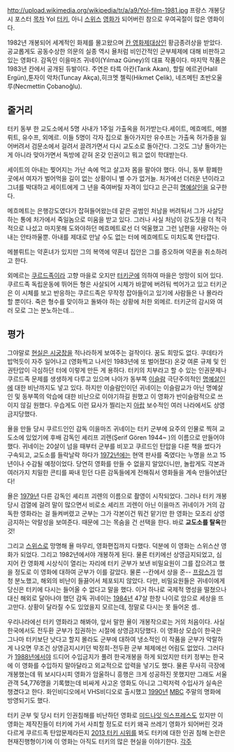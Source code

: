 http://upload.wikimedia.org/wikipedia/tr/a/a9/Yol-film-1981.jpg
프랑스 개봉당시 포스터
[[목차]]
Yol
[[터키]], 아니 [[스위스]] [[영화]]가 되어버린 참으로 우여곡절이 많은 영화이다.

1982년 개봉되어 세계적인 화제를 몰고왔으며 [[칸 영화제]]대상인 황금종려상을 받았다. 공교롭게도 공동수상한 의문의 실종 역시 욜처럼 비인간적인 군부체제에 대해 비판하고 있는 영화다. 감독인 이을마즈 귀네이(Yılmaz Güney)의 대표 작품이다.  마지막 작품은 1983년 칸에서 공개된 듀발이다. 주연은 타륵 아칸(Tarık Akan), 할릴 에르귄(Halil Ergün),툰자이 악차(Tuncay Akça),히크멧 첼릭(Hikmet Çelik), 네즈메틴 초반오울루(Necmettin Çobanoğlu).

== 줄거리 ==
터키 동부 한 교도소에서 5명 사내가 1주일 가출옥을 허가받는다.세이트, 메흐메트, 메블뤼트, 유수프, 외메르. 이들 5명이 각자 집으로 돌아가지만 유수프는 가출옥 허가증을 잃어버려서 검문소에서 걸려서 끌려가면서 다시 교도소로 돌아간다. 그것도 그냥 돌아가는 게 아니라 맞아가면서 독방에 갇혀 온갖 인권이고 뭐고 없이 학대받는다.

세이트의 아내는 찢어지는 가난 속에 먹고 살고자 몸을 팔아야 했다. 아니, 동부 황폐한 곳에서 여자가 벌어먹을 길이 없는 상황이니 별 수가 없거늘. 처가에선 더러운 년이라고 그녀를 박대하고 세이트에게 그 년을 죽여버릴 자격이 있다고 은근히 [[명예살인]]을 요구한다.

메흐메트는 은행강도였다가 잡혀들어왔는데 같은 공범인 처남을 버려둬서 그가 사살당하는 통에 처가에서 죽일놈으로 미움을 받고 있다. 그러나 사실 처남이 강도짓을 더 적극적으로 나섰고 마지못해 도와야하던 메흐메트로선 더 억울했고 그런 남편을 사랑하는 아내는 안타까울뿐. 아내를 제대로 만날 수도 없는 터에 메흐메트도 미치도록 안타깝다.

메블뤼트는 약혼녀가 있지만 그의 복역에 약혼녀 집안은 그를 증오하며 약혼을 취소하려고 한다.

외메르는 [[쿠르드족]]이라 고향 마을로 오지만 [[터키군]]에 의하여 마을은 엉망이 되어 있다. 쿠르드족 독립운동에 뛰어든 형은 사살되어 시체가 바깥에 버려둬 썩어가고 있고 터키군은 이 시체를 보고 반응하는 쿠르드족은 무작정 잡아들이고 있기에 사람들은 나 몰라라 할 뿐이다. 죽은 형수를 맞이하고 돌봐야 하는 상황에 처한 외메르. 터키군의 감시와 여러 모로 그는 분노하는데...

== 평가 ==
그야말로 [[현실은 시궁창]]을 적나라하게 보여주는 걸작이다. 꿈도 희망도 없다. 쿠데타가 밥먹듯이 자주 일어나고 (영화찍고 나서인 1983년에 또 벌어졌다) 온갖 여론 규제 및 인권탄압이 극심하던 터에 이렇게 만든 게 용하다. 터키의 치부라고 할 수 있는 인권문제나 쿠르드족 문제를 생생하게 다루고 있으며 나아가 동부쪽 [[이슬람]] 극단주의적인 [[명예살인]]에 대한 비난까지도 넣고 있다. 하지만 이슬람인이던 귀네이는 이슬람교가 아닌 명예살인 및 동부쪽의 악습에 대한 비난으로 이야기하길 원했고 이 영화가 반이슬람적으로 쓰이지 않길 원했다. 우습게도 이런 묘사가 찔리는지 [[아랍]] 보수적인 여러 나라에서도 상영금지당했다.

욜을 만들 당시 쿠르드인인 감독 이을마즈 귀네이는 터키 군부에 요주의 인물로 찍혀 교도소에 있었기에 후배 감독인 셰리프 괴렌(Şerif Gören 1944~ )의 이름으로 만들어야 했다. 귀네이는 20살이 넘을 때부터 군부를 비꼬고 쿠르드인 탄압을 다룬 책을 썼다가 구속되고, 교도소를 들락날락 하다가 [[1972년]]에는 현역 판사를 죽였다는 누명을 쓰고 15년이나 수감될 예정이었다. 당연히 영화를 만들 수 없을지 알았더니만, 놀랍게도 각본과 여러가지 치밀한 콘티를 짜내 믿던 다른 감독들에게 전해줘서 영화들을 계속 만들어냈단다! 

욜은 [[1979년]] 다른 감독인 셰리프 괴렌의 이름으로 촬영이 시작되었다. 그러나 터키 개봉 당시 검열에 걸려 말이 많으면서 비로소 셰리프 괴렌이 아닌 이을마즈 귀네이가 거의 감독한 영화라는 걸 들켜버렸고 군부는 그가 각본이건 뭐건 맡기만 한 영화는 모조리 상영금지하는 악랄성을 보여준다. 때문에 그는 목숨을 건 선택을 한다. 바로 '''교도소를 탈옥'''한 것! 

그리고 [[스위스]]로 망명해 욜 마무리, 영화편집까지 다했다. 덕분에 이 영화는 스위스산 영화가 되었다. 그리고 1982년에서야 개봉하게 된다. 물론 터키에선 상영금지되었고, 심지어 칸 영화제 시상식이 열리는 자리에 터키 군부가 보낸 비밀요원이 그를 잡으려고 했을 정도로 이 영화에 대하여 군부가 이를 갈았다. 물론 --칸에서 상을 준-- [[프랑스]]가 엄청 분노했고, 해외의 비난이 들끓어서 체포되지 않았다. 다만, 비밀요원들은 귀네이에게 당신은 터키에 다시는 들어올 수 없다고 말을 했다. 이거 하나로 국제적 명성을 떨쳤으나 대신 해외로 달아나야 했던 감독 귀네이는 [[1984년]] 47살 한창 나이로 암으로 세상을 뜨고만다. 상황이 달라질 수도 있었을지 모르는데, 정말로 다시는 못 들어온 셈..

우리나라에선 터키 영화라고 해봐야, 앞서 말한 욜이 개봉작으로는 거의 처음이다. 사실 한국에서도 전두환 군부가 집권하는 시절에 상영금지당했다. 이 영화상 모습이 한국은 그나마 터키보단 낫다고 할지 몰라도 군부에 대하여 냉소적인 이 작품을 군부가 악랄하게 나오면 무조건 상영금지시키던 박정희-전두환 군부 체제에선 어림도 없었다. 그러다가 [[1988년]]에서야 드디어 수입금지가 풀려 한국개봉을 하게 되었지만 터키 정부는 한국에 이 영화를 수입하지 말아달라고 외교적으로 압력을 넣기도 했다. 물론 무사히 극장에 개봉했는데 뭐 보시다시피 영화가 암울하니 흥행은 크게 성공하진 못했지만 그래도 서울관객 54,776명을 기록했는데 비싸게 사고온 영화도 아니고 그럭저럭 수입사가 실속은 챙겼다고 한다. 화인비디오에서 VHS비디오로 출시했고  [[1990년]] [[MBC]] 주말의 명화에 방영되기도 했다.

터키 군부 및 당시 터키 인권침해를 비난하던 영화로 [[미드나잇 익스프레스]]도 있지만 이 영화는 제작진들이 터키에 가서 사죄할 정도로 터키 왜곡 쓰레기 영화가 되어버린 것과 다르게 쿠르드족 탄압문제라든지 [[2013 터키 시위]]를 봐도 터키에 대한 인권 침해 논란은 현재진행형이기에 이 영화는 아직도 터키의 많은 현실을 이야기한다.
[[각주]]
